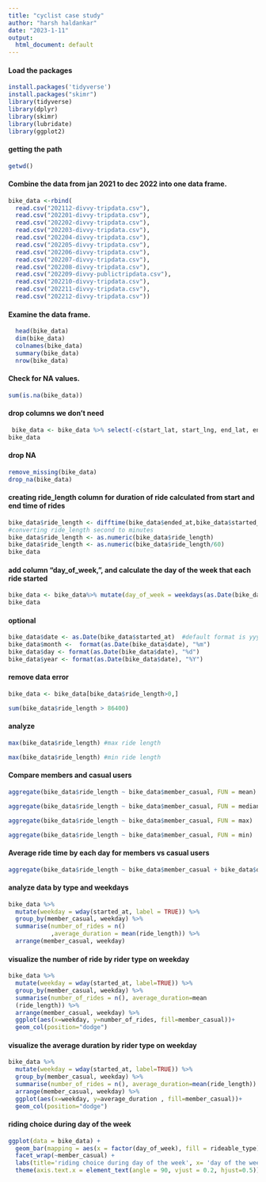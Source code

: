 ---
title: "cyclist case study"
author: "harsh haldankar"
date: "2023-1-11"
output:
  html_document: default
---
 
#### Load the packages

```{r}
install.packages('tidyverse')
install.packages("skimr")
library(tidyverse)
library(dplyr)
library(skimr)
library(lubridate)
library(ggplot2)
```

#### getting the path

```{r}
getwd()
```

#### Combine the data from jan 2021 to dec 2022 into one data frame.

```{r}
bike_data <-rbind(                     
  read.csv("202112-divvy-tripdata.csv"),
  read.csv("202201-divvy-tripdata.csv"),
  read.csv("202202-divvy-tripdata.csv"),
  read.csv("202203-divvy-tripdata.csv"),
  read.csv("202204-divvy-tripdata.csv"),
  read.csv("202205-divvy-tripdata.csv"),
  read.csv("202206-divvy-tripdata.csv"),
  read.csv("202207-divvy-tripdata.csv"),
  read.csv("202208-divvy-tripdata.csv"),
  read.csv("202209-divvy-publictripdata.csv"),
  read.csv("202210-divvy-tripdata.csv"),
  read.csv("202211-divvy-tripdata.csv"),
  read.csv("202212-divvy-tripdata.csv"))
```

#### Examine the data frame.

```{r}

  head(bike_data)
  dim(bike_data)
  colnames(bike_data)
  summary(bike_data)
  nrow(bike_data)
```

#### Check for NA values.

```{r}
sum(is.na(bike_data))
```

#### drop columns we don't need

```{r}
 bike_data <- bike_data %>% select(-c(start_lat, start_lng, end_lat, end_lng))
bike_data 
```

#### drop NA

```{r}
remove_missing(bike_data)
drop_na(bike_data)
```


#### creating ride_length column for duration of ride calculated from start and end time of rides

```{r}
bike_data$ride_length <- difftime(bike_data$ended_at,bike_data$started_at)
#converting ride_length second to minutes
bike_data$ride_length <- as.numeric(bike_data$ride_length)
bike_data$ride_length <- as.numeric(bike_data$ride_length/60)
bike_data
```

#### add column "day_of_week,", and calculate the day of the week that each ride started

```{r}
bike_data <- bike_data%>% mutate(day_of_week = weekdays(as.Date(bike_data$started_at)))
bike_data
```

#### optional

```{r}
bike_data$date <- as.Date(bike_data$started_at)  #default format is yyyy-mm-dd
bike_data$month <-  format(as.Date(bike_data$date), "%m")
bike_data$day <- format(as.Date(bike_data$date), "%d")
bike_data$year <- format(as.Date(bike_data$date), "%Y")
```

#### remove data error

```{r}
bike_data <- bike_data[bike_data$ride_length>0,]

sum(bike_data$ride_length > 86400)  
```

#### analyze

```{r}
max(bike_data$ride_length) #max ride length
```

```{r}
max(bike_data$ride_length) #min ride length
```

#### Compare members and casual users

```{r}
aggregate(bike_data$ride_length ~ bike_data$member_casual, FUN = mean)

```

```{r}
aggregate(bike_data$ride_length ~ bike_data$member_casual, FUN = median)
```

```{r}
aggregate(bike_data$ride_length ~ bike_data$member_casual, FUN = max)
```

```{r}
aggregate(bike_data$ride_length ~ bike_data$member_casual, FUN = min)
```

#### Average ride time by each day for members vs casual users

```{r}
aggregate(bike_data$ride_length ~ bike_data$member_casual + bike_data$day_of_week, FUN = mean)
```

#### analyze data by type and weekdays

```{r}
bike_data %>% 
  mutate(weekday = wday(started_at, label = TRUE)) %>%  
  group_by(member_casual, weekday) %>%  
  summarise(number_of_rides = n()							
            ,average_duration = mean(ride_length)) %>% 		
  arrange(member_casual, weekday)
```

#### visualize the number of ride by rider type on weekday

```{r}
bike_data %>%
  mutate(weekday = wday(started_at, label=TRUE)) %>%
  group_by(member_casual, weekday) %>%
  summarise(number_of_rides = n(), average_duration=mean
  (ride_length)) %>%
  arrange(member_casual, weekday) %>%
  ggplot(aes(x=weekday, y=number_of_rides, fill=member_casual))+
  geom_col(position="dodge")
```

#### visualize the average duration by rider type on weekday

```{r}
bike_data %>%
  mutate(weekday = wday(started_at, label=TRUE)) %>%
  group_by(member_casual, weekday) %>%
  summarise(number_of_rides = n(), average_duration=mean(ride_length)) %>%
  arrange(member_casual, weekday) %>%
  ggplot(aes(x=weekday, y=average_duration , fill=member_casual))+
  geom_col(position="dodge")
```

#### riding choice during day of the week

```{r paged.print=TRUE}
ggplot(data = bike_data) +
  geom_bar(mapping = aes(x = factor(day_of_week), fill = rideable_type))+
  facet_wrap(~member_casual) +
  labs(title='riding choice during day of the week', x= 'day of the week' )+
  theme(axis.text.x = element_text(angle = 90, vjust = 0.2, hjust=0.5))
```
